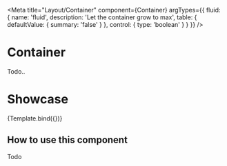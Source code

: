 
<Meta
  title="Layout/Container"
  component={Container}
  argTypes={{
    fluid: {
      name: 'fluid',
      description: 'Let the container grow to max',
      table: {
        defaultValue: { summary: 'false' }
      },
      control: {
        type: 'boolean'
      }
    }
  }}
/>


# Container

Todo..

# Showcase

<Canvas>
  <Story
    name="Default"
    args={{
      fluid: false
    }}
  >
    {Template.bind({})}
  </Story>
</Canvas>

<ArgsTable story="Default" of={Container} />

## How to use this component

Todo
